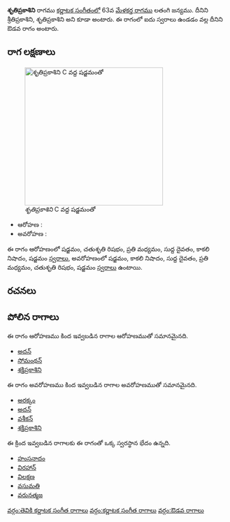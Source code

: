 {{Infobox ragam
	| name          	= శృతిప్రకాశిని
	| synonym	    	= శ్రీతిప్రకాశిని, శృతిప్రకాశిని
	| mela          	= 
	| chakra        	= 
	| janaka        	= 
	| type          	= ఔడవ
	| arohanam      	= {{svaraC|S|R2|M2|D1|N3|S'}} 
	| avarohanam    	= {{svaraC|S'|N3|D1|M2|R2|S}}
	| jeeva         	=
	| chhaya        	=
	| nyasa         	=
	| vishesha      	= 
	| equivalent  		= 
}}
{{కర్ణాటక సంగీత రాగాలు}}
'''శృతిప్రకాశిని''' రాగము [[కర్ణాటక సంగీతం]]లో 63వ [[మేళకర్త రాగము]] లతంగి జన్యము. దీనిని శ్రీతిప్రకాశిని, శృతిప్రకాశిని అని కూడా అంటారు. ఈ రాగంలో ఐదు స్వరాలు ఉండడం వల్ల దీనిని ఔడవ రాగం అంటారు.


==రాగ లక్షణాలు==
[[Image:shrutiprakashini_kb2wiki.png|thumb|right|316px|''శృతిప్రకాశిని'' C వద్ద షడ్జమంతో]]

* ఆరోహణ : {{svaraC|S|R2|M2|D1|N3|S'}} 
* అవరోహణ : {{svaraC|S'|N3|D1|M2|R2|S}}

ఈ రాగం ఆరోహణంలో షడ్జమం, చతుశృతి రిషభం, ప్రతి మధ్యమం, సుద్ద దైవతం, కాకలి  నిషాదం, షడ్జమం [[స్వరాలు]], అవరోహణంలో షడ్జమం, కాకలి  నిషాదం, సుద్ద దైవతం, ప్రతి మధ్యమం, చతుశృతి రిషభం, షడ్జమం [[స్వరాలు]] ఉంటాయి.

==రచనలు==



==పోలిన రాగాలు==
ఈ రాగం ఆరోహణము కింద ఇవ్వబడిన రాగాల ఆరోహణముతో సమానమైనది.
* [[అదన్]]
* [[సోమంథన్]]
* [[శక్తిప్రకాశిని]]

ఈ రాగం అవరోహణము కింద ఇవ్వబడిన రాగాల అవరోహణముతో సమానమైనది.
* [[అరక్కం]]
* [[అదన్]]
* [[వశీకన్]]
* [[శక్తిప్రకాశిని]]

ఈ క్రింద ఇవ్వబడిన రాగాలకు ఈ రాగంతో ఒక్క స్వరస్థాన భేదం ఉన్నది.
* [[హంసనాదం]]
* [[విరహాన్]]
* [[విలక్షణ]]
* [[వసుమతి]]
* [[ వరునత్మజ]]



[[వర్గం:తెవికి కర్ణాటక సంగీత రాగాలు]]
[[వర్గం:కర్ణాటక సంగీత రాగాలు]]
[[వర్గం:ఔడవ రాగాలు]]